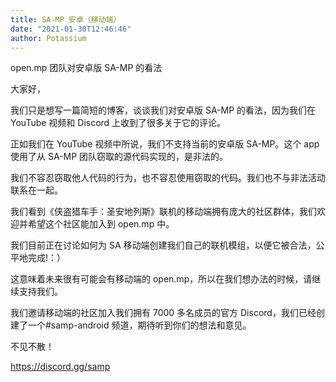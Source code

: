 ```yaml
---
title: SA-MP 安卓（移动端）
date: "2021-01-30T12:46:46"
author: Potassium
---
```


open.mp 团队对安卓版 SA-MP 的看法

大家好，

我们只是想写一篇简短的博客，谈谈我们对安卓版 SA-MP 的看法，因为我们在 YouTube 视频和 Discord 上收到了很多关于它的评论。

正如我们在 YouTube 视频中所说，我们不支持当前的安卓版 SA-MP。这个 app 使用了从 SA-MP 团队窃取的源代码实现的，是非法的。

我们不容忍窃取他人代码的行为，也不容忍使用窃取的代码。我们也不与非法活动联系在一起。

我们看到《侠盗猎车手：圣安地列斯》联机的移动端拥有庞大的社区群体，我们欢迎并希望这个社区能加入到 open.mp 中。

我们目前正在讨论如何为 SA 移动端创建我们自己的联机模组，以便它被合法，公平地完成!：）

这意味着未来很有可能会有移动端的 open.mp，所以在我们想办法的时候，请继续支持我们。

我们邀请移动端的社区加入我们拥有 7000 多名成员的官方 Discord，我们已经创建了一个#samp-android 频道，期待听到你们的想法和意见。

不见不散！

https://discord.gg/samp
